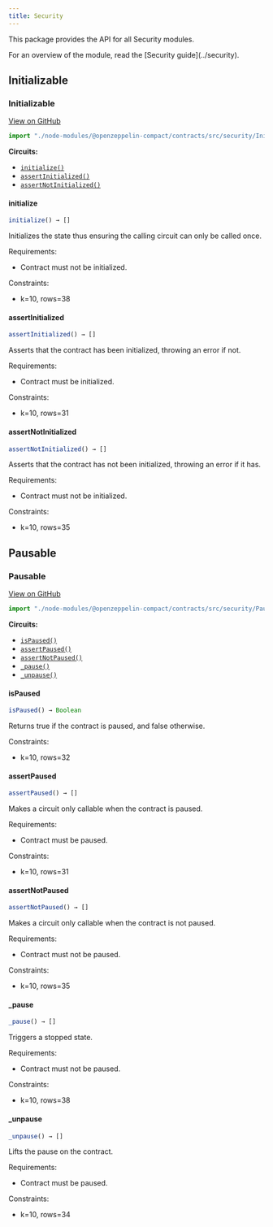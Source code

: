```yaml
---
title: Security
---
```


This package provides the API for all Security modules.

<Callout type='info'>
For an overview of the module, read the [Security guide](../security).
</Callout>

## Initializable

### Initializable

[View on GitHub](https://github.com/OpenZeppelin/compact-contracts/blob/main/contracts/src/security/Initializable.compact)

```ts
import "./node-modules/@openzeppelin-compact/contracts/src/security/Initializable";
```

**Circuits:**

- [`initialize()`](#initialize)
- [`assertInitialized()`](#assertinitialized)
- [`assertNotInitialized()`](#assertnotinitialized)

#### initialize

```ts
initialize() → []
```

Initializes the state thus ensuring the calling circuit can only be called once.

Requirements:

* Contract must not be initialized.

Constraints:

* k=10, rows=38

#### assertInitialized

```ts
assertInitialized() → []
```

Asserts that the contract has been initialized, throwing an error if not.

Requirements:

* Contract must be initialized.

Constraints:

* k=10, rows=31

#### assertNotInitialized

```ts
assertNotInitialized() → []
```

Asserts that the contract has not been initialized, throwing an error if it has.

Requirements:

* Contract must not be initialized.

Constraints:

* k=10, rows=35

## Pausable

### Pausable

[View on GitHub](https://github.com/OpenZeppelin/compact-contracts/blob/main/contracts/src/security/Pausable.compact)

```ts
import "./node-modules/@openzeppelin-compact/contracts/src/security/Pausable";
```

**Circuits:**

- [`isPaused()`](#ispaused)
- [`assertPaused()`](#assertpaused)
- [`assertNotPaused()`](#assertnotpaused)
- [`_pause()`](#_pause)
- [`_unpause()`](#_unpause)

#### isPaused

```ts
isPaused() → Boolean
```

Returns true if the contract is paused, and false otherwise.

Constraints:

* k=10, rows=32

#### assertPaused

```ts
assertPaused() → []
```

Makes a circuit only callable when the contract is paused.

Requirements:

* Contract must be paused.

Constraints:

* k=10, rows=31

#### assertNotPaused

```ts
assertNotPaused() → []
```

Makes a circuit only callable when the contract is not paused.

Requirements:

* Contract must not be paused.

Constraints:

* k=10, rows=35

#### _pause

```ts
_pause() → []
```

Triggers a stopped state.

Requirements:

* Contract must not be paused.

Constraints:

* k=10, rows=38

#### _unpause

```ts
_unpause() → []
```

Lifts the pause on the contract.

Requirements:

* Contract must be paused.

Constraints:

* k=10, rows=34
